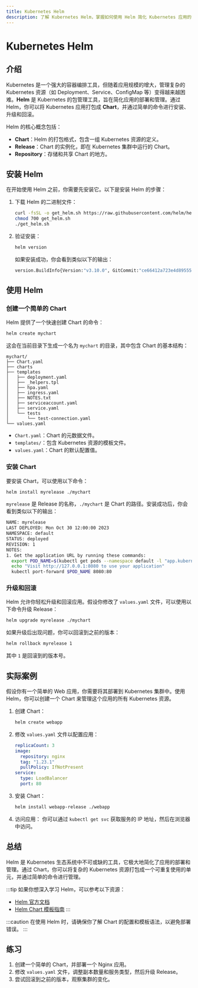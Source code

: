```yaml
---
title: Kubernetes Helm
description: 了解 Kubernetes Helm，掌握如何使用 Helm 简化 Kubernetes 应用的部署和管理。
---
```


# Kubernetes Helm

## 介绍

Kubernetes 是一个强大的容器编排工具，但随着应用规模的增大，管理复杂的 Kubernetes 资源（如 Deployment、Service、ConfigMap 等）变得越来越困难。**Helm** 是 Kubernetes 的包管理工具，旨在简化应用的部署和管理。通过 Helm，你可以将 Kubernetes 应用打包成 **Chart**，并通过简单的命令进行安装、升级和回滚。

Helm 的核心概念包括：
- **Chart**：Helm 的打包格式，包含一组 Kubernetes 资源的定义。
- **Release**：Chart 的实例化，即在 Kubernetes 集群中运行的 Chart。
- **Repository**：存储和共享 Chart 的地方。

## 安装 Helm

在开始使用 Helm 之前，你需要先安装它。以下是安装 Helm 的步骤：

1. 下载 Helm 的二进制文件：
   ```bash
   curl -fsSL -o get_helm.sh https://raw.githubusercontent.com/helm/helm/main/scripts/get-helm-3
   chmod 700 get_helm.sh
   ./get_helm.sh
   ```

2. 验证安装：
   ```bash
   helm version
   ```

   如果安装成功，你会看到类似以下的输出：
   ```bash
   version.BuildInfo{Version:"v3.10.0", GitCommit:"ce66412a723e4d89555dc67217607c6579ffcb21", GitTreeState:"clean", GoVersion:"go1.18.9"}
   ```

## 使用 Helm

### 创建一个简单的 Chart

Helm 提供了一个快速创建 Chart 的命令：

```bash
helm create mychart
```

这会在当前目录下生成一个名为 `mychart` 的目录，其中包含 Chart 的基本结构：

```
mychart/
├── Chart.yaml
├── charts
├── templates
│   ├── deployment.yaml
│   ├── _helpers.tpl
│   ├── hpa.yaml
│   ├── ingress.yaml
│   ├── NOTES.txt
│   ├── serviceaccount.yaml
│   ├── service.yaml
│   └── tests
│       └── test-connection.yaml
└── values.yaml
```

- `Chart.yaml`：Chart 的元数据文件。
- `templates/`：包含 Kubernetes 资源的模板文件。
- `values.yaml`：Chart 的默认配置值。

### 安装 Chart

要安装 Chart，可以使用以下命令：

```bash
helm install myrelease ./mychart
```

`myrelease` 是 Release 的名称，`./mychart` 是 Chart 的路径。安装成功后，你会看到类似以下的输出：

```bash
NAME: myrelease
LAST DEPLOYED: Mon Oct 30 12:00:00 2023
NAMESPACE: default
STATUS: deployed
REVISION: 1
NOTES:
1. Get the application URL by running these commands:
  export POD_NAME=$(kubectl get pods --namespace default -l "app.kubernetes.io/name=mychart,app.kubernetes.io/instance=myrelease" -o jsonpath="{.items[0].metadata.name}")
  echo "Visit http://127.0.0.1:8080 to use your application"
  kubectl port-forward $POD_NAME 8080:80
```

### 升级和回滚

Helm 允许你轻松升级和回滚应用。假设你修改了 `values.yaml` 文件，可以使用以下命令升级 Release：

```bash
helm upgrade myrelease ./mychart
```

如果升级后出现问题，你可以回滚到之前的版本：

```bash
helm rollback myrelease 1
```

其中 `1` 是回滚到的版本号。

## 实际案例

假设你有一个简单的 Web 应用，你需要将其部署到 Kubernetes 集群中。使用 Helm，你可以创建一个 Chart 来管理这个应用的所有 Kubernetes 资源。

1. 创建 Chart：
   ```bash
   helm create webapp
   ```

2. 修改 `values.yaml` 文件以配置应用：
   ```yaml
   replicaCount: 3
   image:
     repository: nginx
     tag: "1.23.1"
     pullPolicy: IfNotPresent
   service:
     type: LoadBalancer
     port: 80
   ```

3. 安装 Chart：
   ```bash
   helm install webapp-release ./webapp
   ```

4. 访问应用：
   你可以通过 `kubectl get svc` 获取服务的 IP 地址，然后在浏览器中访问。

## 总结

Helm 是 Kubernetes 生态系统中不可或缺的工具，它极大地简化了应用的部署和管理。通过 Chart，你可以将复杂的 Kubernetes 资源打包成一个可重复使用的单元，并通过简单的命令进行管理。

:::tip
如果你想深入学习 Helm，可以参考以下资源：
- [Helm 官方文档](https://helm.sh/docs/)
- [Helm Chart 模板指南](https://helm.sh/docs/chart_template_guide/)
:::

:::caution
在使用 Helm 时，请确保你了解 Chart 的配置和模板语法，以避免部署错误。
:::

## 练习

1. 创建一个简单的 Chart，并部署一个 Nginx 应用。
2. 修改 `values.yaml` 文件，调整副本数量和服务类型，然后升级 Release。
3. 尝试回滚到之前的版本，观察集群的变化。